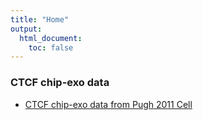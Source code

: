 ```yaml
---
title: "Home"
output:
  html_document:
    toc: false
---
```


### CTCF chip-exo data

* [CTCF chip-exo data from Pugh 2011 Cell](chipexo_CTCF_Pugh2011.html)


